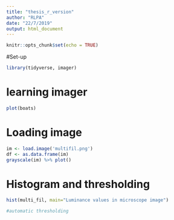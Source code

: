 ```yaml
---
title: "thesis_r_version"
author: "RLPA"
date: "22/7/2019"
output: html_document
---
```


```r
knitr::opts_chunk$set(echo = TRUE)
```
#Set-up
```r
library(tidyverse, imager)
```

# learning imager
```r
plot(boats)
```



# Loading image
```r
im <- load.image('multifil.png')
df <- as.data.frame(im)
grayscale(im) %>% plot()
```

# Histogram and thresholding
```r
hist(multi_fil, main="Luminance values in microscope image")

#automatic thresholding

```

